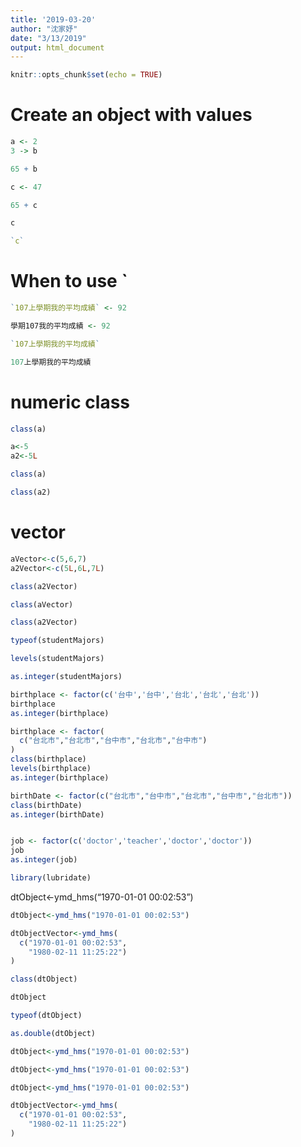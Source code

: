 ```yaml
---
title: '2019-03-20'
author: "沈家妤"
date: "3/13/2019"
output: html_document
---
```


```r
knitr::opts_chunk$set(echo = TRUE)
```

# Create an object with values

```r
a <- 2
3 -> b
```

```r
65 + b
```

```r
c <- 47

65 + c
```

```r
c
```

```r
`c`
```
#  When to use `

```r
`107上學期我的平均成績` <- 92
```

```r
學期107我的平均成績 <- 92

```

```r
`107上學期我的平均成績`
```

```r
107上學期我的平均成績
```

# numeric class

```r
class(a)
```

```r
a<-5
a2<-5L
```

```r
class(a)
```

```r
class(a2)
```

# vector

```r
aVector<-c(5,6,7)
a2Vector<-c(5L,6L,7L)
```

```r
class(a2Vector)
```

```r
class(aVector)
```

```r
class(a2Vector)
```
```r
typeof(studentMajors)
```

```r
levels(studentMajors)
```

```r
as.integer(studentMajors)
```

```r
birthplace <- factor(c('台中','台中','台北','台北','台北'))
birthplace
as.integer(birthplace)
```

```r
birthplace <- factor(
  c("台北市","台北市","台中市","台北市","台中市")
)
class(birthplace)
levels(birthplace)
as.integer(birthplace)
```

```r
birthDate <- factor(c("台北市","台中市","台北市","台中市","台北市"))
class(birthDate)
as.integer(birthDate)
```

```r

```

```r
job <- factor(c('doctor','teacher','doctor','doctor'))
job
as.integer(job)
```

```r
library(lubridate)
```

dtObject<-ymd_hms("1970-01-01 00:02:53") 
```r
dtObject<-ymd_hms("1970-01-01 00:02:53") 
```

```r
dtObjectVector<-ymd_hms(
  c("1970-01-01 00:02:53",
    "1980-02-11 11:25:22")
)

class(dtObject)

dtObject

typeof(dtObject)

as.double(dtObject)
```

```r
dtObject<-ymd_hms("1970-01-01 00:02:53") 
```

```r
dtObject<-ymd_hms("1970-01-01 00:02:53") 
```

```r
dtObject<-ymd_hms("1970-01-01 00:02:53") 
```

```r
dtObjectVector<-ymd_hms(
  c("1970-01-01 00:02:53",
    "1980-02-11 11:25:22")
)
```




